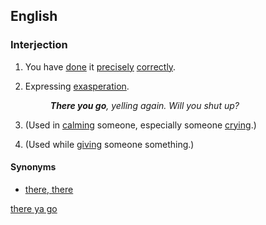 <!--subst: of [[Template:sync]]-->
{{see|there ya go}}
<!--If you edit this entry, please also edit [[there ya go]] to ensure these two entries remain synchronized.-->[[Category:Synchronized entries|there ya go]]
==English==
===Interjection===
{{en-intj|pos=[[there]] [[you]] [[go]]}}
#{{informal|idiom}} You have [[done]] it [[precisely]] [[correctly]].
#{{informal|idiom}} Expressing [[exasperation]].
#:'''''There you go''', yelling again. Will you shut up?''
#{{informal|idiom}} (Used in [[calm]]ing someone, especially someone [[cry]]ing.)
#{{informal|idiom}} (Used while [[give|giving]] someone something.)
====Synonyms====
*{{sense|used in calming}} [[there, there]]